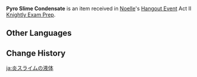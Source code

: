 {{Item Infobox
|id           = 100765
|image        = Item Slime Condensate.png
|type         = Quest Items
|description  = The condensate of a [[Pyro Slime]]. It bears slight traces of [[Pyro]] energy.
|source1      = [[Noelle Rides Out]]
|related_type = Variant
|related_item = Slime Condensate
}}
'''Pyro Slime Condensate''' is an item received in [[Noelle]]'s [[Hangout Event]] Act II [[Knightly Exam Prep]].

==Other Languages==
{{Other Languages
|default_hidden = 1
|en      = Pyro Slime Condensate
|zhs     = 火史莱姆凝液
|zhs_rm  = Huǒ Shǐláimǔ Níngyè
|zht     = 火史萊姆凝液
|zht_rm  = Huǒ Shǐláimǔ Níngyè
|ja      = 炎スライムの液体
|ja_rm   = Honoo Suraimu no Ekitai
|ko      = 화염 슬라임 응축액
|ko_rm   = Hwayeom Seullaim Eungchuk'aek
|es      = Condensado de Slime Pyro
|fr      = Bave de Pyroblob
|ru      = Слизь Пиро слайма
|th      = Pyro Slime Condensate
|vi      = Dịch Slime Hỏa
|de      = Pyro-Schleimabsonderung
|id      = Pyro Slime Condensate
|pt      = Condensação de Slime Pyro
|tr      = Ateş Bodurlopu Özü
|it      = Bava di Melmoso di Pyro
}}

==Change History==
{{Change History|1.5}}

[[ja:炎スライムの液体]]